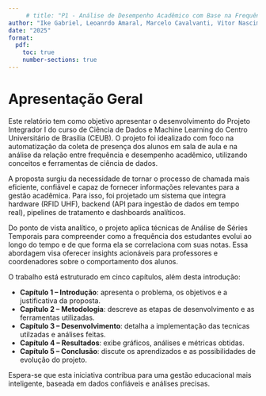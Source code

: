 ```yaml
---
     # title: "P1 - Análise de Desempenho Acadêmico com Base na Frequência em Sala"
author: "Ike Gabriel, Leoanrdo Amaral, Marcelo Cavalvanti, Vitor Nascimento, Rafael Mascarenhas, Alessandra Gonçalves, Rodrigo Lins"
date: "2025"
format:
  pdf:
    toc: true
    number-sections: true
---
```


# Apresentação Geral

Este relatório tem como objetivo apresentar o desenvolvimento do Projeto Integrador I do curso de Ciência de Dados e Machine Learning do Centro Universitário de Brasília (CEUB). O projeto foi idealizado com foco na automatização da coleta de presença dos alunos em sala de aula e na análise da relação entre frequência e desempenho acadêmico, utilizando conceitos e ferramentas de ciência de dados.

A proposta surgiu da necessidade de tornar o processo de chamada mais eficiente, confiável e capaz de fornecer informações relevantes para a gestão acadêmica. Para isso, foi projetado um sistema que integra hardware (RFID UHF), backend (API para ingestão de dados em tempo real), pipelines de tratamento e dashboards analíticos.

Do ponto de vista analítico, o projeto aplica técnicas de Análise de Séries Temporais para compreender como a frequência dos estudantes evolui ao longo do tempo e de que forma ela se correlaciona com suas notas. Essa abordagem visa oferecer insights acionáveis para professores e coordenadores sobre o comportamento dos alunos.

O trabalho está estruturado em cinco capítulos, além desta introdução:

-   **Capítulo 1 – Introdução**: apresenta o problema, os objetivos e a justificativa da proposta.
-   **Capítulo 2 – Metodologia**: descreve as etapas de desenvolvimento e as ferramentas utilizadas.
-   **Capítulo 3 – Desenvolvimento**: detalha a implementação das tecnicas utilzadas e análises feitas.
-   **Capítulo 4 – Resultados**: exibe gráficos, análises e métricas obtidas.
-   **Capítulo 5 – Conclusão**: discute os aprendizados e as possibilidades de evolução do projeto.

Espera-se que esta iniciativa contribua para uma gestão educacional mais inteligente, baseada em dados confiáveis e análises precisas.